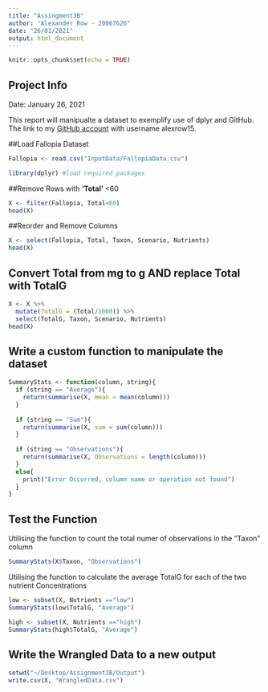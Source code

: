 ```yaml
---
title: "Assingment3B"
author: "Alexander Row - 20067626"
date: "26/01/2021"
output: html_document
---
```


```r
knitr::opts_chunk$set(echo = TRUE)
```



## Project Info

Date: January 26, 2021

This report will manipualte a dataset to exemplify use of dplyr and GitHub. The link to my [GitHub account](https://github.com/settings/profile) with username alexrow15.

##Load Fallopia Dataset
```r
Fallopia <- read.csv("InputData/FallopiaData.csv")
```


```r
library(dplyr) #load required packages
```

##Remove Rows with **'Total'** <60
```r
X <- filter(Fallopia, Total<60)
head(X)
```

##Reorder and Remove Columns
```r
X <- select(Fallopia, Total, Taxon, Scenario, Nutrients)
head(X)
```

## Convert Total from mg to g AND replace Total with TotalG
```r
X <- X %>%
  mutate(TotalG = (Total/1000)) %>% 
  select(TotalG, Taxon, Scenario, Nutrients)
head(X)
```

## Write a custom function to manipulate the dataset
```r

SummaryStats <- function(column, string){
  if (string == "Average"){
    return(summarise(X, mean = mean(column)))
  } 
  
  if (string == "Sum"){
    return(summarise(X, sum = sum(column)))
  }
  
  if (string == "Observations"){
    return(summarise(X, Observations = length(column)))
  }
  else{
    print("Error Occurred, column name or operation not found")
  }
}
```

## Test the Function

Utilising the function to count the total numer of observations in the "Taxon" column
```r
SummaryStats(X$Taxon, "Observations")
```

Utilising the function to calculate the average TotalG for each of the two nutrient Concentrations
```r
low <- subset(X, Nutrients =="low")
SummaryStats(low$TotalG, "Average")
```
```r
high <- subset(X, Nutrients =="high")
SummaryStats(high$TotalG, "Average")
```

## Write the Wrangled Data to a new output

```r
setwd("~/Desktop/Assignment3B/Output")
write.csv(X, "WrangledData.csv")
```





